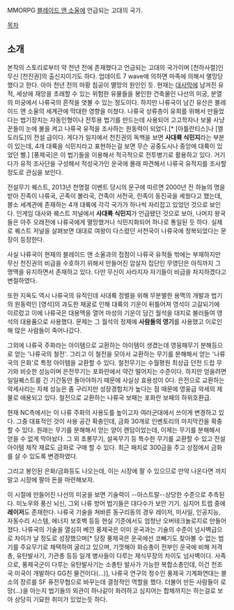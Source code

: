 MMORPG [[블레이드 앤 소울]]에 언급되는 고대의 국가. 

[[목차]]

== 소개 ==
본작의 스토리로부터 약 천년 전에 존재했다고 언급되는 고대의 국가이며 [천하사절]인 무신 [천진권]의 출신지이기도 하다. 업데이트 7 wave에 의하면 마족에 의해서 멸망당했다고 한다. 아마 천년 전의 마황 침공이 멸망의 원인인 듯.
현재는 [[대사막]]에 남겨진 유적, 세상에 재앙을 초래할 수 있는 위험한 유물들을 봉인한 건축물인 나선의 미궁, 분열의 미궁에서 나류국의 흔적을 엿볼 수 있는 정도이다.
하지만 나류국이 남긴 유산은 블레이드 앤 소울의 세계관에 막대한 영향을 미쳤다. 나류국 상류층이 유희를 위해서 만들었다는 법기장치는 자동인형이나 전투용 법기를 만드는데 사용되어 고고학자나 보물 사냥꾼들이 눈에 불을 켜고 나류국 유적을 조사하는 원동력이 되었다.[* [아틀란티스]나 [엘도라도]의 전설 급이다. 게다가 일지에서 천진권의 독백을 보면 '''사대륙 식민지'''라는 부분이 있는데, 4개 대륙을 식민지라고 표현하는걸 보면 무슨 공중도시나 중앙에 대륙이 있었던 삘.] [풍제국]은 이 법기들을 이용해서 적극적으로 전투병기로 활용하고 있다. 거기다가 유적 조사단을 구성해서 적성국가인 운국에 몰래 파견해서 나류국 유적지를 조사할 정도로 관심을 보인다.

전설무기 퀘스트, 2013년 천명절 이벤트 당시의 문구에 따르면 2000년 전 하늘의 명을 받아 진족이 나류국, 곤족이 볼라국, 건족이 서천국, 린족이 동진국을 세웠다고 했는데, 블소 세계관에 존재하는 4개 대륙에 각각 국가가 하나씩 자리잡고 있었던 것으로 보인다.
인게임 대사와 퀘스트 저널에서 '''사대륙 식민지'''가 언급됐던 것으로 보아, 나머지 왕국들은 아주 오래전에 나류국에게 멸망했거나 식민지화되어 하나로 통일된 듯 하다. 실제로 퀘스트 저널을 살펴보면 대대로 여왕이 다스렸던 서천국이 나류국에 정복되었다는 문장이 등장한다.

사실 나류국이 현재의 블레이드 앤 소울과의 접점이 나류국 유적들 밖에는 부재하지만 무신 천진권의 비급을 수호하기 위해서 만들어진 암살자 집단인 무영단은 아직까지 그 명맥을 유지하면서 존재하고 있다. 다만 무신이 사라지자 자기들이 비급을 차지하겠다고 변절하였다.

또한 지옥도 역시 나류국의 유적인데 사대륙 정벌을 위해 무분별한 용맥의 개발과 법기의 원동력인 [영석]의 과도한 채굴로 인해 대륙의 기운이 뒤틀어져 영석이 고갈되기에 이르렀고 이에 나류국은 대용맥을 열어 마성의 기운이 담긴 월석을 대지로 불러들여 영석의 대용품으로 사용했다. 문제는 그 월석의 정제에 '''사람들의 영기'''를 사용했고 이로인해 많은 사람들이 죽어나갔다.

그외에 나류국 주화라는 아이템으로 교환하는 아이템이 생겼는데 영웅패무기 분해등으로 얻는 '나류국의 철전'. 그리고 이 철전을 모아서 교환하는 무기를 분해해서 얻는 '나류국의 은화'로 특정 아이템을 교환할 수 있다. 철전무기는 수월평원 최상급 던전 드랍 무기와 비슷한 성능이며 은전무기는 포화란에서 약간 떨어지는 수준이다. 하지만 얻을려면 일일퀘스트를 긴 기간동안 돌아야하기 때문에 사실상 효용성이 0다. 은전으로 교환하는 악세사리는 자체 성능은 좀 구리지만 성장경험치가 높다는 점 때문에 영웅급 악세의 제물로 애용되고 있다. 철전으로 교환하는 나류국 보패는 포화란 보패의 하위호환급.

현재 NC측에서는 이 나류 주화의 사용도를 높이고자 여러군대에서 쓰이게 변경하고 있다. 그중 대표적인 것이 사용 공간 확충인데, 금화 30개로 인벤토리의 마지막칸을 확충할 수 있다. 원래는 무기를 분해해서 얻는 양이 랜덤이었는데, 이제는 무기를 분해해서 얻을 수 없게 막아놨다. 그 외 초롱무기, 설옥무기 등 특수한 무기를 교환할 수 있고 전설아이템 제작 재료도 금화로 구매 할 수 있다. 최근 패치로 300금을 주고 상점에서 금화를 살 수 있도록 변경하였다.

그리고 봉인된 은화/금화등도 나오는데, 이는 시장에 팔 수 있으므로 만약 나온다면 까지 말고 시장에 팔아 돈을 마련해보자.

이 시절에 만들어진 나선의 미궁을 보면 기술력이 --아스트랄--상당한 수준으로 추측된다. 미노우와 풍신 뇌신, 그외 나류 방어 법기들은 대다수가 보안 기기. 심지어 트랩 중에 '''레이저'''도 존재한다. 나류국 기술을 쳐바른 동구리동의 경우 레이저, 미사일, 인공지능, 자동수리 시스템, 에너지 보호벽 등등 현실 기준에서도 엄청난 오버테크놀로지로 만들어졌다. 나류국의 기술을 열심히 베낀 풍제국은 이미 운국과는 기술의 수준이 넘사벽급으로 차이가 날 정도로 성장했으며[* 당장 풍제국은 운국에선 코빼기도 찾아볼 수 없는 법기를 주요무기로 채택하여 굴리고 있으며, 기껏해야 화승총이 전부인 운국에 비해 저격총, 유탄발사기, 기관총 등등 일개 병사들이 다루는 제식무장의 차이도 넘사벽이다. 사족으로, 풍제국군이 다루는 유탄발사기는 소총탄 발사가 가능한 복합소총인데, 이건 천조국 미국이 개발하다 GG친 물건이다(...)], 나류국 연구의 정수인 풍제국 기계화연대는 블소의 장르를 SF 퓨전무협으로 바꾸는데 결정적인 역할을 했다. 더불어 만든 사람들이 로망(...)을 아는지 법기들의 외관이 하나같이 화려하고 심지어는 합체까지는 하는걸로 보아 상당히 기묘한 취미가 있었는듯 하다.

